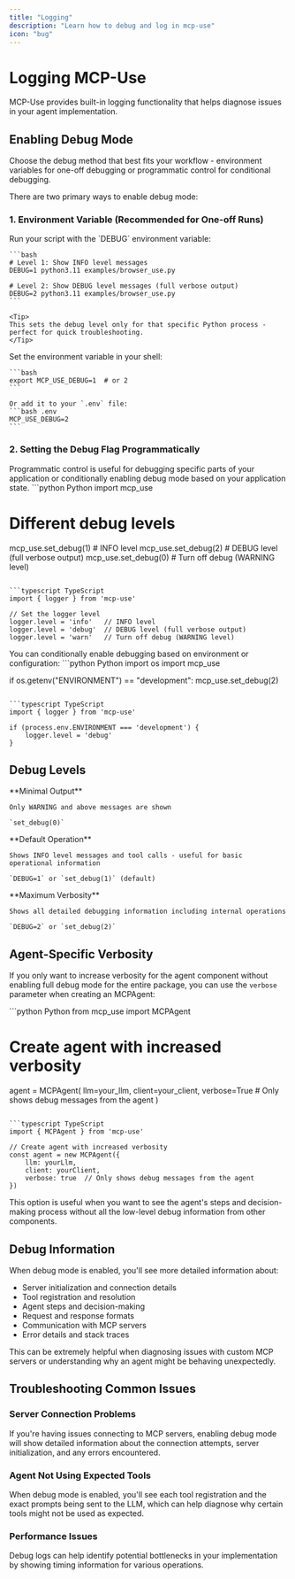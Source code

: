 ```yaml
---
title: "Logging"
description: "Learn how to debug and log in mcp-use"
icon: "bug"
---
```


# Logging MCP-Use

<Info>
MCP-Use provides built-in logging functionality that helps diagnose issues in your agent implementation.
</Info>

## Enabling Debug Mode

<Note>
Choose the debug method that best fits your workflow - environment variables for one-off debugging or programmatic control for conditional debugging.
</Note>

There are two primary ways to enable debug mode:

### 1. Environment Variable (Recommended for One-off Runs)

<Tabs>
  <Tab title="Inline (Temporary)">
    Run your script with the `DEBUG` environment variable:

    ```bash
    # Level 1: Show INFO level messages
    DEBUG=1 python3.11 examples/browser_use.py

    # Level 2: Show DEBUG level messages (full verbose output)
    DEBUG=2 python3.11 examples/browser_use.py
    ```

    <Tip>
    This sets the debug level only for that specific Python process - perfect for quick troubleshooting.
    </Tip>
  </Tab>

  <Tab title="Persistent">
    Set the environment variable in your shell:

    ```bash
    export MCP_USE_DEBUG=1  # or 2
    ```

    Or add it to your `.env` file:
    ```bash .env
    MCP_USE_DEBUG=2
    ```
  </Tab>
</Tabs>

### 2. Setting the Debug Flag Programmatically

<Note>
Programmatic control is useful for debugging specific parts of your application or conditionally enabling debug mode based on your application state.
</Note>

<CodeGroup>
```python Python
import mcp_use

# Different debug levels
mcp_use.set_debug(1)  # INFO level
mcp_use.set_debug(2)  # DEBUG level (full verbose output)
mcp_use.set_debug(0)  # Turn off debug (WARNING level)
```

```typescript TypeScript
import { logger } from 'mcp-use'

// Set the logger level
logger.level = 'info'   // INFO level
logger.level = 'debug'  // DEBUG level (full verbose output)
logger.level = 'warn'   // Turn off debug (WARNING level)
```
</CodeGroup>

<Tip>
You can conditionally enable debugging based on environment or configuration:

<CodeGroup>
```python Python
import os
import mcp_use

if os.getenv("ENVIRONMENT") == "development":
    mcp_use.set_debug(2)
```

```typescript TypeScript
import { logger } from 'mcp-use'

if (process.env.ENVIRONMENT === 'development') {
    logger.level = 'debug'
}
```
</CodeGroup>
</Tip>

## Debug Levels

<CardGroup cols={3}>
  <Card title="Level 0 - Normal" icon="volume-off">
    **Minimal Output**

    Only WARNING and above messages are shown

    `set_debug(0)`
  </Card>

  <Card title="Level 1 - Info" icon="volume-low">
    **Default Operation**

    Shows INFO level messages and tool calls - useful for basic operational information

    `DEBUG=1` or `set_debug(1)` (default)
  </Card>

  <Card title="Level 2 - Full Debug" icon="volume-high">
    **Maximum Verbosity**

    Shows all detailed debugging information including internal operations

    `DEBUG=2` or `set_debug(2)`
  </Card>
</CardGroup>

## Agent-Specific Verbosity

If you only want to increase verbosity for the agent component without enabling full debug mode for the entire package, you can use the `verbose` parameter when creating an MCPAgent:

<CodeGroup>
```python Python
from mcp_use import MCPAgent

# Create agent with increased verbosity
agent = MCPAgent(
    llm=your_llm,
    client=your_client,
    verbose=True  # Only shows debug messages from the agent
)
```

```typescript TypeScript
import { MCPAgent } from 'mcp-use'

// Create agent with increased verbosity
const agent = new MCPAgent({
    llm: yourLlm,
    client: yourClient,
    verbose: true  // Only shows debug messages from the agent
})
```
</CodeGroup>

This option is useful when you want to see the agent's steps and decision-making process without all the low-level debug information from other components.

## Debug Information

When debug mode is enabled, you'll see more detailed information about:

- Server initialization and connection details
- Tool registration and resolution
- Agent steps and decision-making
- Request and response formats
- Communication with MCP servers
- Error details and stack traces

This can be extremely helpful when diagnosing issues with custom MCP servers or understanding why an agent might be behaving unexpectedly.


## Troubleshooting Common Issues

### Server Connection Problems

If you're having issues connecting to MCP servers, enabling debug mode will show detailed information about the connection attempts, server initialization, and any errors encountered.

### Agent Not Using Expected Tools

When debug mode is enabled, you'll see each tool registration and the exact prompts being sent to the LLM, which can help diagnose why certain tools might not be used as expected.

### Performance Issues

Debug logs can help identify potential bottlenecks in your implementation by showing timing information for various operations.
